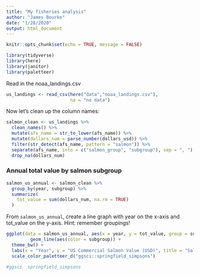 ```yaml
---
title: "My fisheries analysis"
author: "James Bourke"
date: "1/28/2020"
output: html_document
---
```


```r
knitr::opts_chunk$set(echo = TRUE, message = FALSE)

library(tidyverse)
library(here)
library(janitor)
library(paletteer)

```

Read in the noaa_landings.csv

```r
us_landings <- read_csv(here("data","noaa_landings.csv"),
                        na = "no data")
```

Now let's clean up the column names:
```r
salmon_clean <- us_landings %>% 
  clean_names() %>% 
  mutate(afs_name = str_to_lower(afs_name)) %>% 
  mutate(dollars_num = parse_number(dollars_usd)) %>% 
  filter(str_detect(afs_name, pattern = "salmon")) %>% 
  separate(afs_name, into = c("salmon_group", "subgroup"), sep = ", ") %>% 
  drop_na(dollars_num)
```

### Annual total value by salmon subgroup
```r
salmon_us_annual <- salmon_clean %>% 
  group_by(year, subgroup) %>% 
  summarize(
    tot_value = sum(dollars_num, na.rm = TRUE)
  )
```

From `salmon_us_annual`, create a line graph with year on the x-axis and tot_value on the y-axis. Hint: remember groupings!
```r
ggplot(data = salmon_us_annual, aes(x = year, y = tot_value, group = subgroup)) +
         geom_line(aes(color = subgroup)) +
  theme_bw() +
  labs(x = "Year", y = "US Commercial Salmon Value (USD)", title = "Salmon Catch by Year") +
  scale_color_paletteer_d("ggsci::springfield_simpsons")

#ggsci	springfield_simpsons
```

